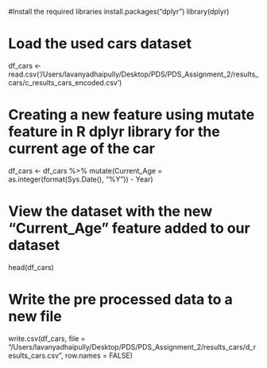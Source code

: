 #Install the required libraries
install.packages("dplyr")
library(dplyr)

# Load the used cars dataset
df_cars <- read.csv('/Users/lavanyadhaipully/Desktop/PDS/PDS_Assignment_2/results_cars/c_results_cars_encoded.csv')

# Creating a new feature using mutate feature in R dplyr library for the current age of the car
df_cars <- df_cars %>% 
  mutate(Current_Age = as.integer(format(Sys.Date(), "%Y")) - Year)

# View the dataset with the new "Current_Age" feature added to our dataset
head(df_cars)

# Write the pre processed data to a new file
write.csv(df_cars, file = "/Users/lavanyadhaipully/Desktop/PDS/PDS_Assignment_2/results_cars/d_results_cars.csv", row.names = FALSE)


